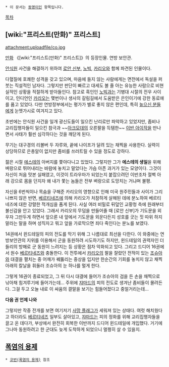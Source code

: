  * 이 문서는 [[동명이인]] 항목입니다.

[[목차]]
== [wiki:"프리스트(만화)" 프리스트] ==
attachment:uploadfile/co.jpg

[[만화]] 《[wiki:"프리스트(만화)" 프리스트]》의 등장인물. 연방 보안관.

[[안식원]] 사건을 해결하기 위하여 [[로안 신부]], [[노빅]], [[카리오]]와 함께 파견된 인물이다.

다혈질에 호쾌한 성격을 갖고 있으며, 마음에 들지 않는 사람에게는 면전에서 독설을 퍼붓는 직설적인 남자다. 그렇지만 판단이 빠르고 대세도 볼 줄 아는 유능한 사람으로 비현실적인 상황을 적절하게 받아들인다. 참고로 흑인인 [[노빅]]과는 기병대 시절의 전우 사이이고, 인디언인 [[카리오]]는 몇번이나 생사의 갈림길에서 도움받은 은인이기에 강한 동료애를 품고 있었다. 다만 연방정부에서는 평가가 별로 좋지 않은 편인데, 특히 [[높으신 분]]들에게 눈엣가시로 여겨지고 있다.

초반에는 안식원 사건을 일개 광신도들이 일으킨 난리로만 파악하고 있었지만, 좀비나 교리집행자들이 일으킨 참극과 ~~[[아크모데]]의 오른팔을 득템한~~ [[이반 아이작]]을 만나면서 사태가 훨씬 심각하다는 것을 깨닫게 된다.

무기는 대구경의 리볼버 두 자루와, 끝에 나이프가 달려 있는 채찍을 사용한다. 실력이 상당하므로 은총알이 없지만 좀비를 쓰러트릴 수 있을 정도로 강하다. 

젊은 시절 [[에스테]]의 아버지를 쫓아다니고 있었다. 그렇지만 그가 '''에스테의 생일'''을 위해 벼랑으로 뛰어내리는 바람에 놓치고 말았다는 가슴 아픈 과거가 있는 모양이다. 그것이 자신이 처음 맛본 실패였고, 이것이 트라우마가 되었는지 붙잡으려던 이반조차 절벽 아래 강으로 몸을 던지자 왜 내가 쫓는 놈들은 전부 벼랑으로 도망치는 거냐며 불평.

자신을 6번씩이나 목숨을 구해준 카리오의 영향으로 인해 미국 원주민들과 사이가 그리 나쁘지 않은 반면, [[베르티네즈]]에 의해 카리오가 처참하게 살해된 데에 분노하여 베르티네즈에 대한 강렬한 적개심을 품게 된다. 사실 여러 비밀로 뒤덮인 교황청 측에 원래부터 불신감을 안고 있었다. 그래서 카리오의 무덤을 만들어줄 때 [로안 신부]가 기도문을 외우자 그만두게 하면서 앞으론 내 앞에서 기도문을 외운다든지 성호를 긋는 짓 따위 하지 말라는 말을 하며 성직자고 뭐고 앞을 가로막으면 죄다 죽인다는 분노를 보였다.

14권에서 윈드테일의 피의 전도를 막기 위해 그 나름대로 최선을 다한다. 이 와중에는 연방보안관의 지위를 이용해서 군을 동원하려 시도하기도 하지만, 윈드테일의 권력자인 더들리의 방해로 군 동원이 느려지는 등 상황은 점차 악화되고 있다. 그리고 드디어 16권에서 원수 [[베르티네즈]]와 충돌한다. 이 전투에서 [[카리오]]의 팔을 잘랐던 전적이 있는 [[조슈아]]와 대결을 펼치는 중 어깨가 꿰뚫리는 중상을 입지만 한순간의 기회를 놓치지 않고 채찍 아래의 칼날을 휘둘러 조슈아의 눈 하나를 멀게 한다. 

그렇게 16권이 종료되었고, 그 뒤 다시 대결에 들어가 조슈아의 검을 든 손을 채찍으로 낚아채 힘겨루기에 들어가는데... 주위에 [[쟈마드]]의 피의 전도로 생겨난 좀비들이 몰려든다. 그걸 두고 오늘 내로 이 싸움의 결말을 보기는 힘들어졌다고 중얼거리는데...


'''다음 권 언제 나와'''


그렇지만 작중 전개를 보면 여기저기 [[사망 플래그]]가 세워져 있는 상태다. 여럿 해치웠다고 하더라도 [[베르티네즈]] 일부도 살아있고, [[쟈마드]]는 피의 정화를 위해 교리집행자들을 끌고 온 데다가, 부상에서 완전히 회복한 이반까지 드디어 윈드테일에 개입했다. 거기에 그나마 동원하려고 한 군대도 늦게 도착하게 되었으니 멀쩡히 살 수 있을지.

== [[폭염의 용제]] ==
 * [[코번(폭염의 용제)]] 참조
